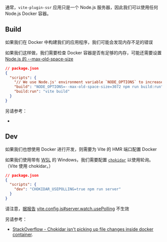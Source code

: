 
通常，`vite-plugin-ssr` 应用只是一个 Node.js 服务器，因此我们可以使用任何 Node.js Docker 容器。

## Build

如果我们在 Docker 中构建我们的应用程序，我们可能会发现内存不足的错误

如果我们这样做，我们需要检查 Docker 容器是否有足够的内存，可能还需要设置 [Node.js 的 --max-old-space-size](https://nodejs.org/api/cli.html#--max-old-space-sizesize-in-megabytes)

```json
// package.json
{
  "scripts": {
    "// We use Node.js' environment variable `NODE_OPTIONS` to increase memory size to 3GB": "",
    "build": "NODE_OPTIONS=--max-old-space-size=3072 npm run build:run",
    "build:run": "vite build"
  }
}
```

另请参考：

- <Link href='/debug' />

## Dev

如果我们也想使用 Docker 进行开发，则需要为 Vite 的 HMR 端口配置 Docker

如果我们使用带有 [WSL](https://docs.microsoft.com/en-us/windows/wsl/) 的 Windows，我们需要配置 [`chokidar`](https://github.com/paulmillr/chokidar) 以使用轮询。 （Vite 使用 chokidar。）

```json
// package.json
{
  "scripts": {
    "dev": "CHOKIDAR_USEPOLLING=true npm run server"
  }
}
```

请注意，[据报告](https://discord.com/channels/815937377888632913/815937377888632916/910110118375489567) [vite.config.js#server.watch.usePolling](https://vitejs.dev/config/#server-watch) 不生效

另请参考：

- [StackOverflow - Chokidar isn't picking up file changes inside docker container](https://stackoverflow.com/questions/38318188/chokidar-isnt-picking-up-file-changes-inside-docker-container/69166925#69166925).
